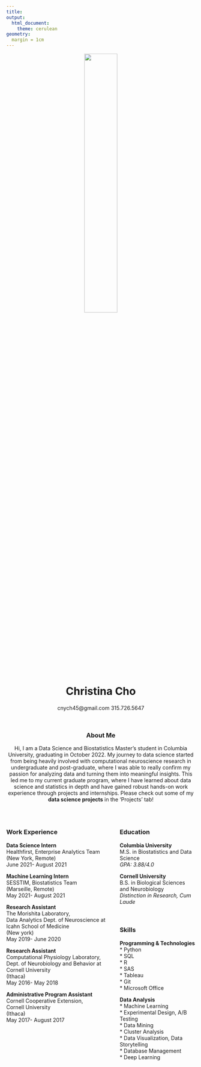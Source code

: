```yaml
---
title: 
output: 
  html_document:
    theme: cerulean
geometry: 
  margin = 1cm
---
```

<center>
<img src = "images/Picture1.JPG" style = "width: 42%">

# Christina Cho

cnych45@gmail.com 315.726.5647

<br />

### About Me

Hi, I am a Data Science and Biostatistics Master's student in Columbia University, graduating in October 2022.
My journey to data science started from being heavily involved with computational neuroscience research
in undergraduate and post-graduate, where I was able to really confirm my passion for analyzing data 
and turning them into meaningful insights.
This led me to my current graduate program, where I have learned about data science and statistics in depth and have gained robust hands-on work experience through projects and internships.
Please check out some of my **data science projects** in the 'Projects' tab!

<br/>

<style>
.column-left{
  float: left;
  width: 60%;
  text-align: left;
}
.column-right{
  float: right;
  width: 40%;
  text-align: left;
}
</style>

<div class="column-left">

<style type="text/css">
.main-container {
  max-width: 60%;
  margin-left: 6cm;
  margin-right: auto;
}
</style>

### Work Experience 

**Data Science Intern**<br/>
Healthfirst, Enterprise Analytics Team<br/>
(New York, Remote)<br/>
June 2021- August 2021<br/>

**Machine Learning Intern**<br/>
SESSTIM, Biostatistics Team<br/>
(Marseille, Remote)<br/>
May 2021- August 2021<br/>

**Research Assistant**<br/>
The Morishita Laboratory, <br/>Data Analytics Dept. of Neuroscience at Icahn School of Medicine<br/>
(New york)<br/>
May 2019- June 2020

**Research Assistant**<br/>
Computational Physiology Laboratory,<br/> Dept. of Neurobiology and Behavior at Cornell University<br/>
(Ithaca)<br/>
May 2016- May 2018

**Administrative Program Assistant**<br/>
Cornell Cooperative Extension,<br/>
Cornell University<br/>
(Ithaca)<br/>
May 2017- August 2017

</div>

<div class="column-right">
### Education

**Columbia University**<br/>
M.S. in Biostatistics and Data Science<br/>  *GPA: 3.88/4.0*<br/>

**Cornell University**<br/>
B.S. in Biological Sciences and Neurobiology<br/> 
*Distinction in Research, Cum Laude*<br/>
<br/>
<br/>

### Skills
**Programming & Technologies** <br />
* Python <br/>
* SQL <br/>
* R<br/>
* SAS<br/>
* Tableau<br/>
* Git<br/>
* Microsoft Office<br/> 

**Data Analysis**<br/>
* Machine Learning<br/>
* Experimental Design, A/B Testing<br/>
* Data Mining<br/> 
* Cluster Analysis<br/>
* Data Visualization, Data Storytelling<br/> 
* Database Management<br/> 
* Deep Learning 

</div>
</center>



